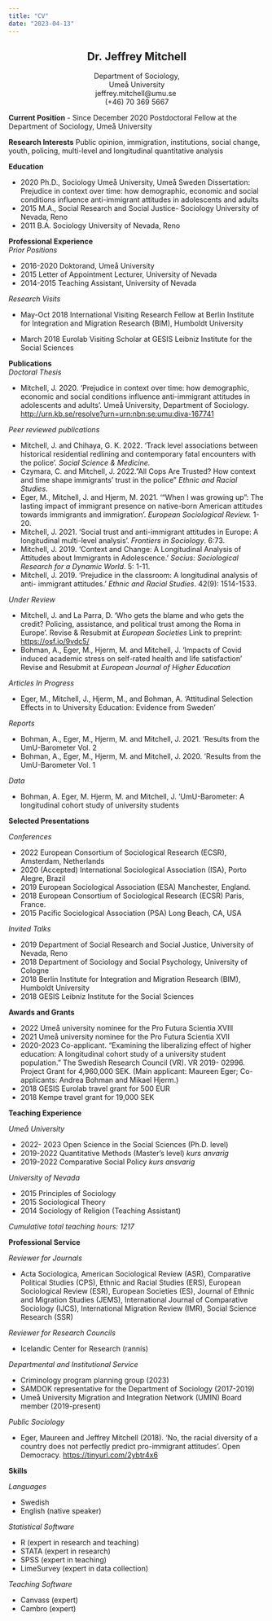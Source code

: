 ```yaml
---
title: "CV"
date: "2023-04-13"
---
```


<center>

## Dr. Jeffrey Mitchell

Department of Sociology,\
Umeå University\
jeffrey.mitchell\@umu.se \
(+46) 70 369 5667

</center>

**Current Position** - Since December 2020 Postdoctoral Fellow at the Department of Sociology, Umeå University

**Research Interests** Public opinion, immigration, institutions, social change, youth, policing, multi-level and longitudinal quantitative analysis

**Education**

-   2020 Ph.D., Sociology Umeå University, Umeå Sweden Dissertation: Prejudice in context over time: how demographic, economic and social conditions influence anti-immigrant attitudes in adolescents and adults
-   2015 M.A., Social Research and Social Justice- Sociology University of Nevada, Reno
-   2011 B.A. Sociology University of Nevada, Reno

**Professional Experience**\
*Prior Positions*

-   2016-2020 Doktorand, Umeå University
-   2015 Letter of Appointment Lecturer, University of Nevada
-   2014-2015 Teaching Assistant, University of Nevada

*Research Visits*

-   May-Oct 2018 International Visiting Research Fellow at Berlin Institute for Integration and Migration Research (BIM), Humboldt University

-   March 2018 Eurolab Visiting Scholar at GESIS Leibniz Institute for the Social Sciences

**Publications**\
*Doctoral Thesis*

-   Mitchell, J. 2020. 'Prejudice in context over time: how demographic, economic and social conditions influence anti-immigrant attitudes in adolescents and adults'. Umeå University, Department of Sociology. <http://urn.kb.se/resolve?urn=urn:nbn:se:umu:diva-167741>

*Peer reviewed publications*

-   Mitchell, J. and Chihaya, G. K. 2022. 'Track level associations between historical residential redlining and contemporary fatal encounters with the police'. *Social Science & Medicine.*
-   Czymara, C. and Mitchell, J. 2022."All Cops Are Trusted? How context and time shape immigrants' trust in the police" *Ethnic and Racial Studies*.
-   Eger, M., Mitchell, J. and Hjerm, M. 2021. '"When I was growing up": The lasting impact of immigrant presence on native-born American attitudes towards immigrants and immigration'. *European Sociological Review.* 1-20.
-   Mitchell, J. 2021. 'Social trust and anti-immigrant attitudes in Europe: A longitudinal multi-level analysis'. *Frontiers in Sociology*. 6:73.
-   Mitchell, J. 2019. 'Context and Change: A Longitudinal Analysis of Attitudes about Immigrants in Adolescence.' *Socius: Sociological Research for a Dynamic World*. 5: 1-11.
-   Mitchell, J. 2019. 'Prejudice in the classroom: A longitudinal analysis of anti- immigrant attitudes.' *Ethnic and Racial Studies*. 42(9): 1514-1533.

*Under Review*

-   Mitchell, J. and La Parra, D. 'Who gets the blame and who gets the credit? Policing, assistance, and political trust among the Roma in Europe'. Revise & Resubmit at *European Societies* Link to preprint: <https://osf.io/9vdc5/>
-   Bohman, A., Eger, M., Hjerm, M. and Mitchell, J. 'Impacts of Covid induced academic stress on self-rated health and life satisfaction' Revise and Resubmit at *European Journal of Higher Education*

*Articles In Progress*

-   Eger, M., Mitchell, J., Hjerm, M., and Bohman, A. 'Attitudinal Selection Effects in to University Education: Evidence from Sweden'

*Reports*

-   Bohman, A., Eger, M., Hjerm, M. and Mitchell, J. 2021. 'Results from the UmU-Barometer Vol. 2
-   Bohman, A., Eger, M., Hjerm, M. and Mitchell, J. 2020. 'Results from the UmU-Barometer Vol. 1

*Data*

-   Bohman, A. Eger, M. Hjerm, M. and Mitchell, J. 'UmU-Barometer: A longitudinal cohort study of university students

**Selected Presentations**

*Conferences*

-   2022 European Consortium of Sociological Research (ECSR), Amsterdam, Netherlands
-   2020 (Accepted) International Sociological Association (ISA), Porto Alegre, Brazil
-   2019 European Sociological Association (ESA) Manchester, England.
-   2018 European Consortium of Sociological Research (ECSR) Paris, France.
-   2015 Pacific Sociological Association (PSA) Long Beach, CA, USA

*Invited Talks*

-   2019 Department of Social Research and Social Justice, University of Nevada, Reno
-   2018 Department of Sociology and Social Psychology, University of Cologne
-   2018 Berlin Institute for Integration and Migration Research (BIM), Humboldt University
-   2018 GESIS Leibniz Institute for the Social Sciences

**Awards and Grants**

-   2022 Umeå university nominee for the Pro Futura Scientia XVIII
-   2021 Umeå university nominee for the Pro Futura Scientia XVII
-   2020-2023 Co-applicant. "Examining the liberalizing effect of higher education: A longitudinal cohort study of a university student population." The Swedish Research Council (VR). VR 2019- 02996. Project Grant for 4,960,000 SEK. (Main applicant: Maureen Eger; Co-applicants: Andrea Bohman and Mikael Hjerm.)
-   2018 GESIS Eurolab travel grant for 500 EUR
-   2018 Kempe travel grant for 19,000 SEK

**Teaching Experience**\

*Umeå University*

-   2022- 2023 Open Science in the Social Sciences (Ph.D. level)
-   2019-2022 Quantitative Methods (Master's level) *kurs anvarig*
-   2019-2022 Comparative Social Policy *kurs ansvarig*

*University of Nevada*

-   2015 Principles of Sociology
-   2015 Sociological Theory
-   2014 Sociology of Religion (Teaching Assistant)

*Cumulative total teaching hours: 1217*

**Professional Service**\

*Reviewer for Journals*

-   Acta Sociologica, American Sociological Review (ASR), Comparative Political Studies (CPS), Ethnic and Racial Studies (ERS), European Sociological Review (ESR), European Societies (ES), Journal of Ethnic and Migration Studies (JEMS), International Journal of Comparative Sociology (IJCS), International Migration Review (IMR), Social Science Research (SSR)

*Reviewer for Research Councils*

-   Icelandic Center for Research (rannís)

*Departmental and Institutional Service*

-   Criminology program planning group (2023)
-   SAMDOK representative for the Department of Sociology (2017-2019)
-   Umeå University Migration and Integration Network (UMIN) Board member (2019-present)

*Public Sociology*

-   Eger, Maureen and Jeffrey Mitchell (2018). 'No, the racial diversity of a country does not perfectly predict pro-immigrant attitudes'. Open Democracy. <https://tinyurl.com/2ybtr4x6>

**Skills**

*Languages*

-   Swedish
-   English (native speaker)

*Statistical Software*

-   R (expert in research and teaching)
-   STATA (expert in research)
-   SPSS (expert in teaching)
-   LimeSurvey (expert in data collection)

*Teaching Software*

-   Canvass (expert)
-   Cambro (expert)
